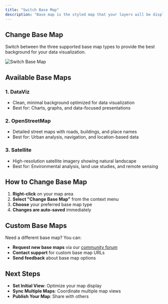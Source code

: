 ```yaml
---
title: "Switch Base Map"
description: "Base map is the styled map that your layers will be displayed on. Sometimes changing it can give you more contrast and comparison with your own layer data"
---
```


## Change Base Map

Switch between the three supported base map types to provide the best background for your data visualization.

![Switch Base Map](/guides/become-map-expert/change-base-map.gif)

## Available Base Maps

### 1. **DataViz** 
- Clean, minimal background optimized for data visualization
- Best for: Charts, graphs, and data-focused presentations

### 2. **OpenStreetMap**
- Detailed street maps with roads, buildings, and place names
- Best for: Urban analysis, navigation, and location-based data

### 3. **Satellite**
- High-resolution satellite imagery showing natural landscape
- Best for: Environmental analysis, land use studies, and remote sensing

## How to Change Base Map

1. **Right-click** on your map area
2. **Select "Change Base Map"** from the context menu
3. **Choose** your preferred base map type
4. **Changes are auto-saved** immediately

## Custom Base Maps

Need a different base map? You can:
- **Request new base maps** via our [community forum](https://github.com/orgs/NikaEco/discussions)
- **Contact support** for custom base map URLs
- **Send feedback** about base map options

## Next Steps

- **Set Initial View**: Optimize your map display
- **Sync Multiple Maps**: Coordinate multiple map views
- **Publish Your Map**: Share with others 